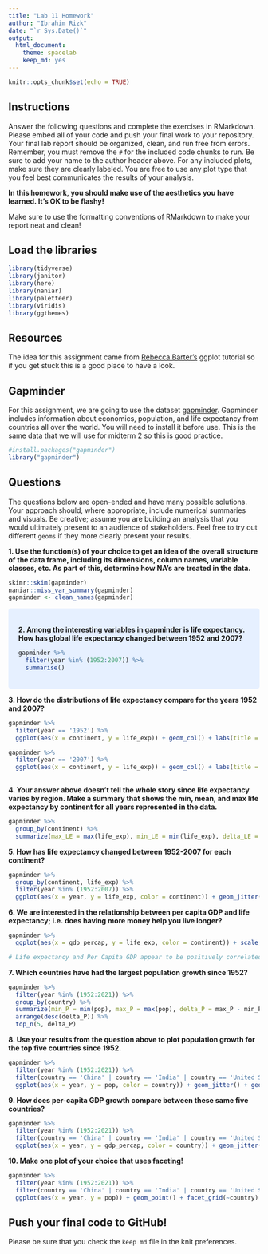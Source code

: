 ```yaml
---
title: "Lab 11 Homework"
author: "Ibrahim Rizk"
date: "`r Sys.Date()`"
output:
  html_document: 
    theme: spacelab
    keep_md: yes
---
```


```r
knitr::opts_chunk$set(echo = TRUE)
```

## Instructions
Answer the following questions and complete the exercises in RMarkdown. Please embed all of your code and push your final work to your repository. Your final lab report should be organized, clean, and run free from errors. Remember, you must remove the `#` for the included code chunks to run. Be sure to add your name to the author header above. For any included plots, make sure they are clearly labeled. You are free to use any plot type that you feel best communicates the results of your analysis.  

**In this homework, you should make use of the aesthetics you have learned. It's OK to be flashy!**

Make sure to use the formatting conventions of RMarkdown to make your report neat and clean!  

## Load the libraries
```r
library(tidyverse)
library(janitor)
library(here)
library(naniar)
library(paletteer)
library(viridis)
library(ggthemes)
``` 

## Resources
The idea for this assignment came from [Rebecca Barter's](http://www.rebeccabarter.com/blog/2017-11-17-ggplot2_tutorial/) ggplot tutorial so if you get stuck this is a good place to have a look.  

## Gapminder
For this assignment, we are going to use the dataset [gapminder](https://cran.r-project.org/web/packages/gapminder/index.html). Gapminder includes information about economics, population, and life expectancy from countries all over the world. You will need to install it before use. This is the same data that we will use for midterm 2 so this is good practice.
```r
#install.packages("gapminder")
library("gapminder")
```

## Questions
The questions below are open-ended and have many possible solutions. Your approach should, where appropriate, include numerical summaries and visuals. Be creative; assume you are building an analysis that you would ultimately present to an audience of stakeholders. Feel free to try out different `geoms` if they more clearly present your results.  

**1. Use the function(s) of your choice to get an idea of the overall structure of the data frame, including its dimensions, column names, variable classes, etc. As part of this, determine how NA's are treated in the data.**  
```r
skimr::skim(gapminder)
naniar::miss_var_summary(gapminder)
gapminder <- clean_names(gapminder)


```

<style>
div.blue { background-color:#e6f0ff; border-radius: 5px; padding: 20px;}
</style>
<div class = "blue">

**2. Among the interesting variables in gapminder is life expectancy. How has global life expectancy changed between 1952 and 2007?**
```r
gapminder %>% 
  filter(year %in% (1952:2007)) %>% 
  summarise()
```
</div>


**3. How do the distributions of life expectancy compare for the years 1952 and 2007?**
```r
gapminder %>% 
  filter(year == '1952') %>% 
  ggplot(aes(x = continent, y = life_exp)) + geom_col() + labs(title = 'Life expectancy in 1952 by continent')

gapminder %>% 
  filter(year == '2007') %>% 
  ggplot(aes(x = continent, y = life_exp)) + geom_col() + labs(title = 'Life expectancy in 2007 by continent')
  
```


**4. Your answer above doesn't tell the whole story since life expectancy varies by region. Make a summary that shows the min, mean, and max life expectancy by continent for all years represented in the data.**
```r
gapminder %>% 
  group_by(continent) %>% 
  summarize(max_LE = max(life_exp), min_LE = min(life_exp), delta_LE = max_LE - min_LE)
```


**5. How has life expectancy changed between 1952-2007 for each continent?**
```r
gapminder %>% 
  group_by(continent, life_exp) %>% 
  filter(year %in% (1952:2007)) %>% 
  ggplot(aes(x = year, y = life_exp, color = continent)) + geom_jitter() + theme(axis.text.x = element_text(angle = 30, hjust = 1)) + geom_smooth(method = lm, se = T) + labs(title = 'Change in life expectancy between 1952-2007 by continent', x = 'year', y = 'life expectancy')
```


**6. We are interested in the relationship between per capita GDP and life expectancy; i.e. does having more money help you live longer?**
```r
gapminder %>% 
  ggplot(aes(x = gdp_percap, y = life_exp, color = continent)) + scale_x_log10() + geom_jitter()   + geom_smooth(method = lm, se = T) + theme_clean() + labs(title = 'Life expectancy and Per Capita GDP', x = 'GDP per Capita (scaled)', y = 'Life expectancy in years')

# Life expectancy and Per Capita GDP appear to be positively correlated
```



**7. Which countries have had the largest population growth since 1952?**

```r
gapminder %>% 
  filter(year %in% (1952:2021)) %>% 
  group_by(country) %>% 
  summarize(min_P = min(pop), max_P = max(pop), delta_P = max_P - min_P) %>% 
  arrange(desc(delta_P)) %>% 
  top_n(5, delta_P)
```  

**8. Use your results from the question above to plot population growth for the top five countries since 1952.**
```r
gapminder %>% 
  filter(year %in% (1952:2021)) %>% 
  filter(country == 'China' | country == 'India' | country == 'United States' | country == 'Indonesia' | country == 'Brazil') %>% 
  ggplot(aes(x = year, y = pop, color = country)) + geom_jitter() + geom_smooth(method = lm, se = T)
```


**9. How does per-capita GDP growth compare between these same five countries?**
```r
gapminder %>% 
  filter(year %in% (1952:2021)) %>% 
  filter(country == 'China' | country == 'India' | country == 'United States' | country == 'Indonesia' | country == 'Brazil') %>% 
  ggplot(aes(x = year, y = gdp_percap, color = country)) + geom_jitter() + geom_smooth(method = lm, se = T) + labs(title = 'Per-Capita GDP over year', x = 'Year', y = 'Per-Capita GDP')
```


**10. Make one plot of your choice that uses faceting!**
```r
gapminder %>% 
  filter(year %in% (1952:2021)) %>% 
  filter(country == 'China' | country == 'India' | country == 'United States' | country == 'Indonesia' | country == 'Brazil') %>% 
  ggplot(aes(x = year, y = pop)) + geom_point() + facet_grid(~country) + geom_smooth(method = lm, se = T, color = 'blue') + labs(title = 'Population over year', x = 'year (1952-2021)', y = 'Population') + scale_x_discrete(breaks = c('1960', '1970', '1980', '1990', '2000', '2010', '2020'))
```


## Push your final code to GitHub!
Please be sure that you check the `keep md` file in the knit preferences. 